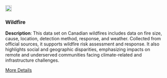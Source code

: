 <div class="grid-item" data-featured="true" data-tags="r">
  <img src="/website_files/img/dataset.png" width="20px" height="20px">
  <h3>Wildfire</h3>
  <p>
<strong>Description</strong>: This data set on Canadian wildfires includes data on fire size, cause, location, detection method, response, and weather. Collected from official sources, it supports wildfire risk assessment and response. It also highlights social and geographic disparities, emphasizing impacts on remote and underserved communities facing climate-related and infrastructure challenges.
</p>
  <a href="https://diverse-data-hub.github.io/website_files/description_pages/wildfire.html" class="btn btn-outline-dark">More Details</a>
</div>